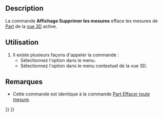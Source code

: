 <languages/>

{{Docnav/fr
|
|
|[[Std_Base/fr|Std Base]]
|
|
|IconC=Freecad.svg
}}

{{VeryImportantMessage|Cette commande est obsolète, elle ne sera pas disponible dans la {{VersionPlus/fr|1.0}}.<br>Utiliser [[Image:Std_Measure.svg|24px]] [[Std_Measure/fr|Std Mesurer]] à la place.}}

{{GuiCommand/fr
|Name=View Measure Clear All
|Name/fr=Affichage Supprimer les mesures
|MenuLocation=Affichage → Visibilité → Supprimer les mesures
|Workbenches=Tous
|SeeAlso=[[View_Measure_Toggle_All/fr|Affichage Afficher les mesures]], [[Part_Measure_Toggle_All/fr|Part Basculer tout]], [[Part_Measure_Clear_All/fr|Part Effacer toute mesure]]
}}

==Description==

La commande '''Affichage Supprimer les mesures''' efface les mesures de [[Part_Workbench/fr|Part]] de la [[3D_view/fr|vue 3D]] active.

<span id="Usage"></span>
==Utilisation==

# Il existe plusieurs façons d'appeler la commande :
#* Sélectionnez l'option {{MenuCommand|Affichage → Visibilité → [[Image:View_Measure_Clear_All.svg|16px]] Supprimer les mesures}} dans le menu.
#* Sélectionnez l'option {{MenuCommand|Measure → [[Image:View_Measure_Clear_All.svg|16px]] Supprimer les mesures}} dans le menu contextuel de la vue 3D.

<span id="Notes"></span>
==Remarques==

* Cette commande est identique à la commande [[Part_Measure_Clear_All/fr|Part Effacer toute mesure]].


{{Docnav/fr
|
|
|[[Std_Base/fr|Std Base]]
|
|
|IconC=Freecad.svg
}}

{{Std Base navi{{#translation:}}}}
{{Userdocnavi{{#translation:}}}}